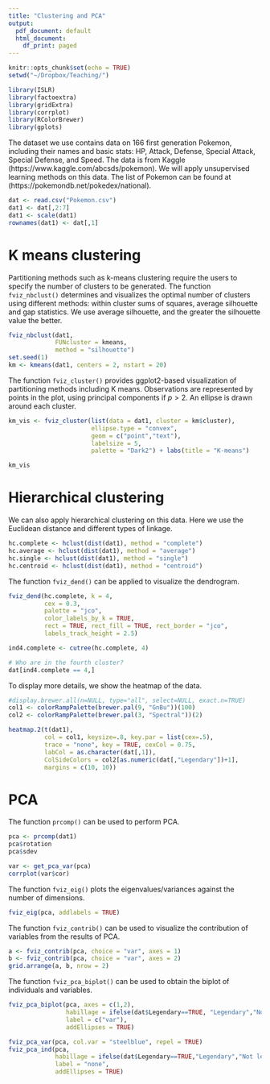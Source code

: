 ```yaml
---
title: "Clustering and PCA"
output:
  pdf_document: default
  html_document:
    df_print: paged
---
```



```r
knitr::opts_chunk$set(echo = TRUE)
setwd("~/Dropbox/Teaching/")
```

```r
library(ISLR)
library(factoextra)
library(gridExtra)
library(corrplot)
library(RColorBrewer) 
library(gplots)
```

The dataset we use contains data on 166 first generation Pokemon, including their names and basic stats: HP, Attack, Defense, Special Attack, Special Defense, and Speed. The data is from Kaggle (https://www.kaggle.com/abcsds/pokemon). We will apply unsupervised learning methods on this data. The list of Pokemon can be found at (https://pokemondb.net/pokedex/national).


```r
dat <- read.csv("Pokemon.csv")
dat1 <- dat[,2:7]
dat1 <- scale(dat1)
rownames(dat1) <- dat[,1]
```

# K means clustering

Partitioning methods such as k-means clustering require the users to specify the number of clusters to be generated. The function `fviz_nbclust()` determines and visualizes the optimal number of clusters using different methods: within cluster sums of squares, average silhouette and gap statistics. We use average silhouette, and the greater the silhouette value the better.

```r
fviz_nbclust(dat1,
             FUNcluster = kmeans,
             method = "silhouette")
set.seed(1)
km <- kmeans(dat1, centers = 2, nstart = 20)
```

The function `fviz_cluster()` provides ggplot2-based visualization of partitioning methods including K means. Observations are represented by points in the plot, using principal components if $p > 2$. An ellipse is drawn around each cluster.

```r
km_vis <- fviz_cluster(list(data = dat1, cluster = km$cluster), 
                       ellipse.type = "convex", 
                       geom = c("point","text"),
                       labelsize = 5, 
                       palette = "Dark2") + labs(title = "K-means") 

km_vis
```

# Hierarchical clustering

We can also apply hierarchical clustering on this data. Here we use the Euclidean distance and different types of linkage.

```r
hc.complete <- hclust(dist(dat1), method = "complete")
hc.average <- hclust(dist(dat1), method = "average")
hc.single <- hclust(dist(dat1), method = "single")
hc.centroid <- hclust(dist(dat1), method = "centroid")
```

The function `fviz_dend()` can be applied to visualize the dendrogram.

```r
fviz_dend(hc.complete, k = 4,        
          cex = 0.3, 
          palette = "jco", 
          color_labels_by_k = TRUE,
          rect = TRUE, rect_fill = TRUE, rect_border = "jco",
          labels_track_height = 2.5)

ind4.complete <- cutree(hc.complete, 4)

# Who are in the fourth cluster?
dat[ind4.complete == 4,]
```

To display more details, we show the heatmap of the data.

```r
#display.brewer.all(n=NULL, type="all", select=NULL, exact.n=TRUE)
col1 <- colorRampPalette(brewer.pal(9, "GnBu"))(100)
col2 <- colorRampPalette(brewer.pal(3, "Spectral"))(2)

heatmap.2(t(dat1), 
          col = col1, keysize=.8, key.par = list(cex=.5),
          trace = "none", key = TRUE, cexCol = 0.75, 
          labCol = as.character(dat[,1]),
          ColSideColors = col2[as.numeric(dat[,"Legendary"])+1],
          margins = c(10, 10))
```

# PCA

The function `prcomp()` can be used to perform PCA.

```r
pca <- prcomp(dat1)
pca$rotation
pca$sdev

var <- get_pca_var(pca)
corrplot(var$cor)
```

The function `fviz_eig()` plots the eigenvalues/variances against the number of dimensions. 

```r
fviz_eig(pca, addlabels = TRUE)
```

The function `fviz_contrib()` can be used to visualize the contribution of variables from the results of PCA.

```r
a <- fviz_contrib(pca, choice = "var", axes = 1)
b <- fviz_contrib(pca, choice = "var", axes = 2)
grid.arrange(a, b, nrow = 2)
```

The function `fviz_pca_biplot()` can be used to obtain the biplot of individuals and variables.

```r
fviz_pca_biplot(pca, axes = c(1,2),
                habillage = ifelse(dat$Legendary==TRUE, "Legendary","Not legendary"),
                label = c("var"),
                addEllipses = TRUE) 

fviz_pca_var(pca, col.var = "steelblue", repel = TRUE)
fviz_pca_ind(pca,
             habillage = ifelse(dat$Legendary==TRUE,"Legendary","Not legendary"),
             label = "none",
             addEllipses = TRUE)
```
